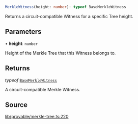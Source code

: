 ```ts
MerkleWitness(height: number): typeof BaseMerkleWitness
```

Returns a circuit-compatible Witness for a specific Tree height.

## Parameters

• **height**: `number`

Height of the Merkle Tree that this Witness belongs to.

## Returns

*typeof* [`BaseMerkleWitness`](../classes/BaseMerkleWitness.mdx)

A circuit-compatible Merkle Witness.

## Source

[lib/provable/merkle-tree.ts:220](https://github.com/o1-labs/o1js/blob/fd7bd4b02f4f7cc1057cd423261d70c22275763a/src/lib/provable/merkle-tree.ts#L220)
